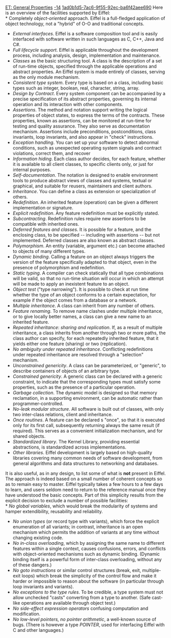 [[Property:title|ET: General Properties]]
[[Property:weight|-14]]
[[Property:uuid|1ad0b1d5-7ac6-9f55-92ec-ba6f42aee690]]
Here is an overview of the facilities supported by Eiffel: <br/>
*  Completely ''object-oriented'' approach. Eiffel is a full-fledged application of object technology, not a "hybrid" of O-O and traditional concepts. 
*  ''External interfaces''. Eiffel is a software composition tool and is easily interfaced with software written in such languages as C, C++, Java and C#. 
*  ''Full lifecycle support''. Eiffel is applicable throughout the development process, including analysis, design, implementation and maintenance. 
*  ''Classes'' as the basic structuring tool. A class is the description of a set of run-time objects, specified through the applicable operations and abstract properties. An Eiffel system is made entirely of classes, serving as the only module mechanism. 
*  ''Consistent type system''. Every type is based on a class, including basic types such as integer, boolean, real, character, string, array. 
*  ''Design by Contract''. Every system component can be accompanied by a precise specification of its abstract properties, governing its internal operation and its interaction with other components. 
*  ''Assertions''. The method and notation support writing the logical properties of object states, to express the terms of the contracts. These properties, known as assertions, can be monitored at run-time for testing and quality assurance. They also serve as documentation mechanism. Assertions include preconditions, postconditions, class invariants, loop invariants, and also appear in "check" instructions. 
*  ''Exception handling''. You can set up your software to detect abnormal conditions, such as unexpected operating system signals and contract violations, correct them, and recover 
*  ''Information hiding''. Each class author decides, for each feature, whether it is available to all client classes, to specific clients only, or just for internal purposes. 
*  ''Self-documentation''. The notation is designed to enable environment tools to produce abstract views of classes and systems, textual or graphical, and suitable for reusers, maintainers and client authors. 
*  ''Inheritance''. You can define a class as extension or specialization of others. 
*  ''Redefinition''. An inherited feature (operation) can be given a different implementation or signature. 
*  ''Explicit redefinition''. Any feature redefinition must be explicitly stated. 
*  ''Subcontracting''. Redefinition rules require new assertions to be compatible with inherited ones. 
*  ''Deferred features and classes''. It is possible for a feature, and the enclosing class, to be specified -- including with assertions -- but not implemented. Deferred classes are also known as abstract classes. 
*  ''Polymorphism''. An entity (variable, argument etc.) can become attached to objects of many different types. 
*  ''Dynamic binding''. Calling a feature on an object always triggers the version of the feature specifically adapted to that object, even in the presence of polymorphism and redefinition. 
*  ''Static typing''. A compiler can check statically that all type combinations will be valid, so that no run-time situation will occur in which an attempt will be made to apply an inexistent feature to an object. 
*  ''Object test'' ("type narrowing"). It is possible to check at run time whether the type of an object conforms to a certain expectation, for example if the object comes from a database or a network. 
*  ''Multiple inheritance''. A class can inherit from any number of others. 
*  ''Feature renaming''. To remove name clashes under multiple inheritance, or to give locally better names, a class can give a new name to an inherited feature. 
*  ''Repeated inheritance'': ''sharing and replication''. If, as a result of multiple inheritance, a class inherits from another through two or more paths, the class author can specify, for each repeatedly inherited feature, that it yields either one feature (sharing) or two (replication). 
*  ''No ambiguity under repeated inheritance''. Conflicting redefinitions under repeated inheritance are resolved through a "selection" mechanism. 
*  ''Unconstrained genericity''. A class can be parameterized, or "generic", to describe containers of objects of an arbitrary type. 
*  ''Constrained genericity''. A generic class can be declared with a generic constraint, to indicate that the corresponding types must satisfy some properties, such as the presence of a particular operation. 
*  ''Garbage collection''. The dynamic model is designed so that memory reclamation, in a supporting environment, can be automatic rather than programmer-controlled. 
*  ''No-leak modular structure''. All software is built out of classes, with only two inter-class relations, client and inheritance. 
*  ''Once routines''. A feature can be declared s "once", so that it is executed only for its first call, subsequently returning always the same result (if required). This serves as a convenient initialization mechanism, and for shared objects. 
*  ''Standardized library''. The Kernel Library, providing essential abstractions, is standardized across implementations. 
*  ''Other libraries''. Eiffel development is largely based on high-quality libraries covering many common needs of software development, from general algorithms and data structures to networking and databases. 


It is also useful, as in any design, to list some of what is '''not''' present in Eiffel. The approach is indeed based on a small number of coherent concepts so as to remain easy to master. Eiffel typically takes a few hours to a few days to learn, and users seldom need to return to the reference manual once they have understood the basic concepts. Part of this simplicity results from the explicit decision to exclude a number of possible facilities: <br/>
*  ''No global variables'', which would break the modularity of systems and hamper extendibility, reusability and reliability. 
*  ''No union types'' (or record type with variants), which force the explicit enumeration of all variants; in contrast, inheritance is an open mechanism which permits the addition of variants at any time without changing existing code. 
*  ''No in-class overloading'', which by assigning the same name to different features within a single context, causes confusions, errors, and conflicts with object-oriented mechanisms such as dynamic binding. (Dynamic binding itself is a powerful form of inter-class overloading, without any of these dangers.) 
*  ''No goto instructions'' or similar control structures (break, exit, multiple-exit loops) which break the simplicity of the control flow and make it harder or impossible to reason about the software (in particular through loop invariants and variants). 
*  ''No exceptions to the type rules''. To be credible, a type system must not allow unchecked "casts" converting from a type to another. (Safe cast-like operations are available through object test.) 
*  ''No side-effect expression operators'' confusing computation and modification. 
*  ''No low-level pointers, no pointer arithmetic'', a well-known source of bugs. (There is however a type ''POINTER'', used for interfacing Eiffel with C and other languages.) 





